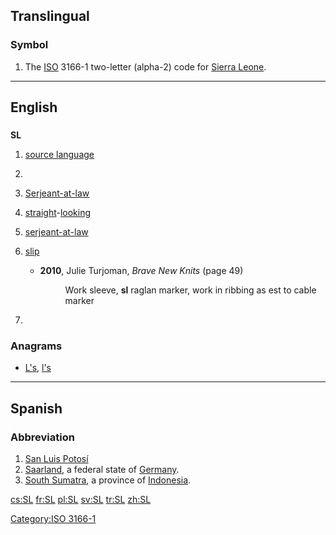 {{also|.sl|s.l.}}
==Translingual==

===Symbol===
{{head|mul|symbol}}

# The [[ISO]] 3166-1 two-letter (alpha-2) code for [[Sierra Leone]].

[[Category:ISO 3166-1]]

----

==English==

==={{initialism-old|en}}===
'''SL'''

# {{context|linguistics|lang=en}} [[source language]]
# {{context|politics|lang=en}} {{w|Sendero Luminoso}}
# {{context|law|lang=en}} [[w:Serjeant-at-law|Serjeant-at-law]]
# {{context|in gay [[personal ad]]s|lang=en}} [[straight]]-[[looking]]
# {{context|historical|used postnominally|lang=en}} [[serjeant-at-law]]
# {{context|knitting|lang=en}} [[slip]]
#* '''2010''', Julie Turjoman, ''Brave New Knits'' (page 49)
#*: Work sleeve, '''sl''' raglan marker, work in ribbing as est to cable marker
# {{context|internet|lang=en}} {{w|Second Life}}

===Anagrams===
* [[L's#English|L's]], [[l's#English|l's]]

----

==Spanish==

===Abbreviation===
{{head|es|abbreviation}}

# [[San Luis Potosí]] {{gloss|Mexican state}}
# [[Saarland]], a federal state of [[Germany]].
# [[South Sumatra]], a province of [[Indonesia]].

[[cs:SL]]
[[fr:SL]]
[[pl:SL]]
[[sv:SL]]
[[tr:SL]]
[[zh:SL]]